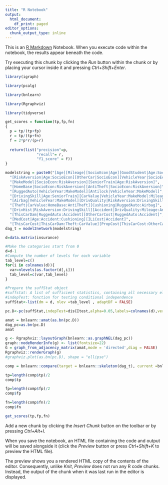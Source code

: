 ```yaml
---
title: "R Notebook"
output:
  html_document:
    df_print: paged
editor_options: 
  chunk_output_type: inline
---
```


This is an [R Markdown](http://rmarkdown.rstudio.com) Notebook. When you execute code within the notebook, the results appear beneath the code. 

Try executing this chunk by clicking the *Run* button within the chunk or by placing your cursor inside it and pressing *Ctrl+Shift+Enter*. 

```r
library(igraph)

```

```r
library(pcalg)

```

```r
library(bnlearn)

```

```r
library(Rgraphviz)
```

```r
library(tidyverse)
```

```r
get_scores = function(tp,fp,fn)
{
  p = tp/(tp+fp)
  r = tp/(tp+fn)
  f = 2*p*r/(p+r)
  
  return(list("precision"=p,
              "recall"= r,
              "f1_score" = f))
}
```

```r
modelstring = paste0("[Age][Mileage][SocioEcon|Age][GoodStudent|Age:SocioEcon]",
  "[RiskAversion|Age:SocioEcon][OtherCar|SocioEcon][VehicleYear|SocioEcon:RiskAversion]",
  "[MakeModel|SocioEcon:RiskAversion][SeniorTrain|Age:RiskAversion]",
  "[HomeBase|SocioEcon:RiskAversion][AntiTheft|SocioEcon:RiskAversion]",
  "[RuggedAuto|VehicleYear:MakeModel][Antilock|VehicleYear:MakeModel]",
  "[DrivingSkill|Age:SeniorTrain][CarValue|VehicleYear:MakeModel:Mileage]",
  "[Airbag|VehicleYear:MakeModel][DrivQuality|RiskAversion:DrivingSkill]",
  "[Theft|CarValue:HomeBase:AntiTheft][Cushioning|RuggedAuto:Airbag]",
  "[DrivHist|RiskAversion:DrivingSkill][Accident|DrivQuality:Mileage:Antilock]",
  "[ThisCarDam|RuggedAuto:Accident][OtherCarCost|RuggedAuto:Accident]",
  "[MedCost|Age:Accident:Cushioning][ILiCost|Accident]",
  "[ThisCarCost|ThisCarDam:Theft:CarValue][PropCost|ThisCarCost:OtherCarCost]")
dag_t = model2network(modelstring)
```



```r
d=data.matrix(insurance)

#Make the categories start from 0
d=d-1
#Compute the number of levels for each variable
tab_level=c()
for(i in colnames(d)){
  var=nlevels(as.factor(d[,i]))
  tab_level=c(var,tab_level)
}

#Prepare the suffStat object
#suffstat: A list of sufficient statistics, containing all necessary elements for the conditional independence decisions in the function indepTest.
#indepTest: fonction for testing conditional independence 
suffStat<-list(dm = d, nlev =tab_level , adaptDF = FALSE)

pc.D<-pc(suffStat,indepTest=disCItest,alpha=0.05,labels=colnames(d),verbose = F)
```

```r
amat = bnlearn::amat(as.bn(pc.D))
dag_pc=as.bn(pc.D)
amat

```

```r
g <- Rgraphviz::layoutGraph(bnlearn::as.graphNEL(dag_pc))
graph::nodeRenderInfo(g) <- list(fontsize=22)
G = graph_from_adjacency_matrix(amat,mode = 'directed',diag = FALSE)
Rgraphviz::renderGraph(g)
#graphviz.plot(as.bn(pc.D), shape = "ellipse")
```

```r
comp = bnlearn::compare(target = bnlearn::skeleton(dag_t), current =bnlearn::skeleton(dag_pc),arcs=TRUE)

tp=length(comp$tp)/2
comp$tp
```

```r
fp=length(comp$fp)/2
comp$fp
```

```r
fn=length(comp$fn)/2
comp$fn
```

```r
get_scores(tp,fp,fn)
```

Add a new chunk by clicking the *Insert Chunk* button on the toolbar or by pressing *Ctrl+Alt+I*.

When you save the notebook, an HTML file containing the code and output will be saved alongside it (click the *Preview* button or press *Ctrl+Shift+K* to preview the HTML file).

The preview shows you a rendered HTML copy of the contents of the editor. Consequently, unlike *Knit*, *Preview* does not run any R code chunks. Instead, the output of the chunk when it was last run in the editor is displayed.
